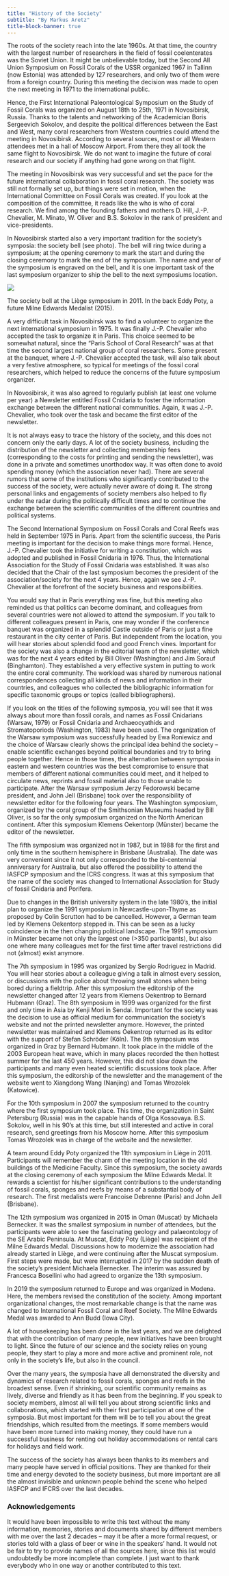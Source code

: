 ```yaml
---
title: "History of the Society"
subtitle: "By Markus Aretz"
title-block-banner: true
---
```


The roots of the society reach into the late 1960s. At that time, the country with the largest number of researchers in the field of fossil coelenterates was the Soviet Union. It might be unbelievable today, but the Second All Union Symposium on Fossil Corals of the USSR organized 1967 in Tallinn (now Estonia) was attended by 127 researchers, and only two of them were from a foreign country. During this meeting the decision was made to open the next meeting in 1971 to the international public.

Hence, the First International Paleontological Symposium on the Study of Fossil Corals was organized on August 18th to 25th, 1971 in Novosibirsk, Russia. Thanks to the talents and networking of the Academician Boris Sergeevich Sokolov, and despite the political differences between the East and West, many coral researchers from Western countries could attend the meeting in Novosibirsk. According to several sources, most or all Western attendees met in a hall of Moscow Airport. From there they all took the same flight to Novosibirsk. We do not want to imagine the future of coral research and our society if anything had gone wrong on that flight.

The meeting in Novosibirsk was very successful and set the pace for the future international collaboration in fossil coral research. The society was still not formally set up, but things were set in motion, when the International Committee on Fossil Corals was created. If you look at the composition of the committee, it reads like the who is who of coral research. We find among the founding fathers and mothers D. Hill, J.-P. Chevalier, M. Minato, W. Oliver and B.S. Sokolov in the rank of president and vice-presidents.

In Novosibirsk started also a very important tradition for the society's symposia: the society bell (see photo). The bell will ring twice during a symposium; at the opening ceremony to mark the start and during the closing ceremony to mark the end of the symposium. The name and year of the symposium is engraved on the bell, and it is one important task of the last symposium organizer to ship the bell to the next symposiums location.

::: grid
::: g-col-3

:::

::: g-col-6
![](images/bell.jpg)

The society bell at the Liège symposium in 2011. In the back Eddy Poty, a future Milne Edwards Medalist (2015).
:::

::: g-col-3

:::

:::

A very difficult task in Novosibirsk was to find a volunteer to organize the next international symposium in 1975. It was finally J.-P. Chevalier who accepted the task to organize it in Paris. This choice seemed to be somewhat natural, since the "Paris School of Coral Research" was at that time the second largest national group of coral researchers. Some present at the banquet, where J.-P. Chevalier accepted the task, will also talk about a very festive atmosphere, so typical for meetings of the fossil coral researchers, which helped to reduce the concerns of the future symposium organizer.

In Novosibirsk, it was also agreed to regularly publish (at least one volume per year) a Newsletter entitled Fossil Cnidaria to foster the information exchange between the different national communities. Again, it was J.-P. Chevalier, who took over the task and became the first editor of the newsletter.

It is not always easy to trace the history of the society, and this does not concern only the early days. A lot of the society business, including the distribution of the newsletter and collecting membership fees (corresponding to the costs for printing and sending the newsletter), was done in a private and sometimes unorthodox way. It was often done to avoid spending money (which the association never had). There are several rumors that some of the institutions who significantly contributed to the success of the society, were actually never aware of doing it. The strong personal links and engagements of society members also helped to fly under the radar during the politically difficult times and to continue the exchange between the scientific communities of the different countries and political systems.

The Second International Symposium on Fossil Corals and Coral Reefs was held in September 1975 in Paris. Apart from the scientific success, the Paris meeting is important for the decision to make things more formal. Hence, J.-P. Chevalier took the initiative for writing a constitution, which was adopted and published in Fossil Cnidaria in 1976. Thus, the International Association for the Study of Fossil Cnidaria was established. It was also decided that the Chair of the last symposium becomes the president of the association/society for the next 4 years. Hence, again we see J.-P. Chevalier at the forefront of the society business and responsibilities.

You would say that in Paris everything was fine, but this meeting also reminded us that politics can become dominant, and colleagues from several countries were not allowed to attend the symposium. If you talk to different colleagues present in Paris, one may wonder if the conference banquet was organized in a splendid Castle outside of Paris or just a fine restaurant in the city center of Paris. But independent from the location, you will hear stories about splendid food and good French vines. Important for the society was also a change in the editorial team of the newsletter, which was for the next 4 years edited by Bill Oliver (Washington) and Jim Sorauf (Binghamton). They established a very effective system in putting to work the entire coral community. The workload was shared by numerous national correspondences collecting all kinds of news and information in their countries, and colleagues who collected the bibliographic information for specific taxonomic groups or topics (called bibliographers).

If you look on the titles of the following symposia, you will see that it was always about more than fossil corals, and names as Fossil Cnidarians (Warsaw, 1979) or Fossil Cnidaria and Archaeocyathids and Stromatoporiods (Washington, 1983) have been used. The organization of the Warsaw symposium was successfully headed by Ewa Roniewicz and the choice of Warsaw clearly shows the principal idea behind the society -- enable scientific exchanges beyond political boundaries and try to bring people together. Hence in those times, the alternation between symposia in eastern and western countries was the best compromise to ensure that members of different national communities could meet, and it helped to circulate news, reprints and fossil material also to those unable to participate. After the Warsaw symposium Jerzy Fedorowski became president, and John Jell (Brisbane) took over the responsibility of newsletter editor for the following four years. The Washington symposium, organized by the coral group of the Smithsonian Museums headed by Bill Oliver, is so far the only symposium organized on the North American continent. After this symposium Klemens Oekentorp (Münster) became the editor of the newsletter.

The fifth symposium was organized not in 1987, but in 1988 for the first and only time in the southern hemisphere in Brisbane (Australia). The date was very convenient since it not only corresponded to the bi-centennial anniversary for Australia, but also offered the possibility to attend the IASFCP symposium and the ICRS congress. It was at this symposium that the name of the society was changed to International Association for Study of fossil Cnidaria and Porifera.

Due to changes in the British university system in the late 1980's, the initial plan to organize the 1991 symposium in Newcastle-upon-Thyme as proposed by Colin Scrutton had to be cancelled. However, a German team led by Klemens Oekentorp stepped in. This can be seen as a lucky coincidence in the then changing political landscape. The 1991 symposium in Münster became not only the largest one (\>350 participants), but also one where many colleagues met for the first time after travel restrictions did not (almost) exist anymore.

The 7th symposium in 1995 was organized by Sergio Rodriguez in Madrid. You will hear stories about a colleague giving a talk in almost every session, or discussions with the police about throwing small stones when being bored during a fieldtrip. After this symposium the editorship of the newsletter changed after 12 years from Klemens Oekentrop to Bernard Hubmann (Graz). The 8th symposium in 1999 was organized for the first and only time in Asia by Kenji Mori in Sendai. Important for the society was the decision to use as official medium for communication the society's website and not the printed newsletter anymore. However, the printed newsletter was maintained and Klemens Oekentrop returned as its editor with the support of Stefan Schröder (Köln). The 9th symposium was organized in Graz by Bernard Hubmann. It took place in the middle of the 2003 European heat wave, which in many places recorded the then hottest summer for the last 450 years. However, this did not slow down the participants and many even heated scientific discussions took place. After this symposium, the editorship of the newsletter and the management of the website went to Xiangdong Wang (Nanjing) and Tomas Wrozolek (Katowice).

For the 10th symposium in 2007 the symposium returned to the country where the first symposium took place. This time, the organization in Saint Petersburg (Russia) was in the capable hands of Olga Kossovaya. B.S. Sokolov, well in his 90's at this time, but still interested and active in coral research, send greetings from his Moscow home. After this symposium Tomas Wrozolek was in charge of the website and the newsletter.

A team around Eddy Poty organized the 11th symposium in Liège in 2011. Participants will remember the charm of the meeting location in the old buildings of the Medicine Faculty. Since this symposium, the society awards at the closing ceremony of each symposium the Milne Edwards Medal. It rewards a scientist for his/her significant contributions to the understanding of fossil corals, sponges and reefs by means of a substantial body of research. The first medalists were Francoise Debrenne (Paris) and John Jell (Brisbane).

The 12th symposium was organized in 2015 in Oman (Muscat) by Michaela Bernecker. It was the smallest symposium in number of attendees, but the participants were able to see the fascinating geology and palaeontology of the SE Arabic Peninsula. At Muscat, Eddy Poty (Liège) was recipient of the Milne Edwards Medal. Discussions how to modernize the association had already started in Liège, and were continuing after the Muscat symposium. First steps were made, but were interrupted in 2017 by the sudden death of the society's president Michaela Bernecker. The interim was assured by Francesca Bosellini who had agreed to organize the 13th symposium.

In 2019 the symposium returned to Europe and was organized in Modena. Here, the members revised the constitution of the society. Among important organizational changes, the most remarkable change is that the name was changed to International Fossil Coral and Reef Society. The Milne Edwards Medal was awarded to Ann Budd (Iowa City).

A lot of housekeeping has been done in the last years, and we are delighted that with the contribution of many people, new initiatives have been brought to light. Since the future of our science and the society relies on young people, they start to play a more and more active and prominent role, not only in the society's life, but also in the council.

Over the many years, the symposia have all demonstrated the diversity and dynamics of research related to fossil corals, sponges and reefs in the broadest sense. Even if shrinking, our scientific community remains as lively, diverse and friendly as it has been from the beginning. If you speak to society members, almost all will tell you about strong scientific links and collaborations, which started with their first participation at one of the symposia. But most important for them will be to tell you about the great friendships, which resulted from the meetings. If some members would have been more turned into making money, they could have run a successful business for renting out holiday accommodations or rental cars for holidays and field work.

The success of the society has always been thanks to its members and many people have served in official positions. They are thanked for their time and energy devoted to the society business, but more important are all the almost invisible and unknown people behind the scene who helped IASFCP and IFCRS over the last decades.

### Acknowledgements

It would have been impossible to write this text without the many information, memories, stories and documents shared by different members with me over the last 2 decades -- may it be after a more formal request, or stories told with a glass of beer or wine in the speakers' hand. It would not be fair to try to provide names of all the sources here, since this list would undoubtedly be more incomplete than complete. I just want to thank everybody who in one way or another contributed to this text.
